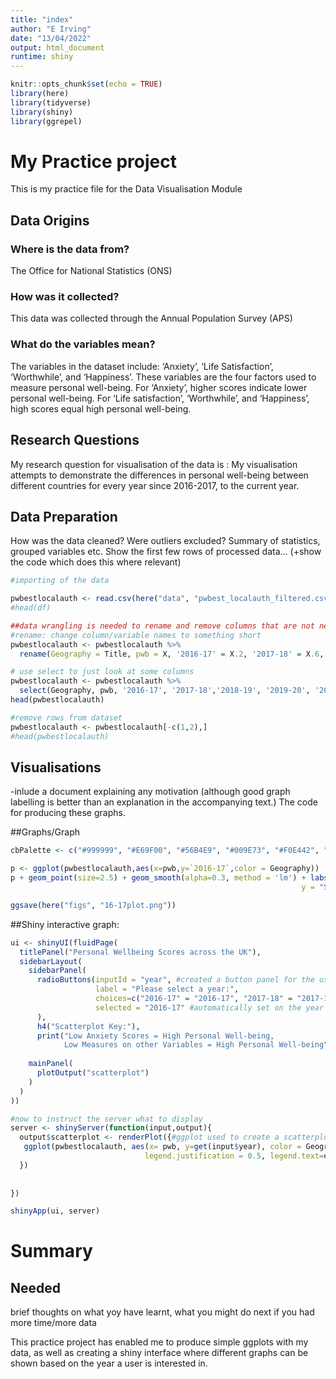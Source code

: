 ---
title: "index"
author: "E Irving"
date: "13/04/2022"
output: html_document
runtime: shiny
---

```{r setup, include=FALSE}
knitr::opts_chunk$set(echo = TRUE)
library(here)
library(tidyverse)
library(shiny)
library(ggrepel)
```

# My Practice project

This is my practice file for the Data Visualisation Module

## Data Origins 

### Where is the data from?
The Office for National Statistics (ONS)

### How was it collected?
This data was collected through the Annual Population Survey (APS)

### What do the variables mean?
The variables in the dataset include: 'Anxiety', 'Life Satisfaction', 'Worthwhile', and 'Happiness'. These variables are the four factors used to measure personal well-being. 
For 'Anxiety', higher scores indicate lower personal well-being. 
For 'Life satisfaction', 'Worthwhile', and 'Happiness', high scores equal high personal well-being. 

## Research Questions
My research question for visualisation of the data is : 
My visualisation attempts to demonstrate the differences in personal well-being between different countries for every year since 2016-2017, to the current year. 

## Data Preparation
How was the data cleaned?
Were outliers excluded?
Summary of statistics, grouped variables etc. 
Show the first few rows of processed data... (+show the code which does this where relevant)

```{r dataimport}
#importing of the data

pwbestlocalauth <- read.csv(here("data", "pwbest_localauth_filtered.csv"))
#head(df)
```


```{r datawrangling}
##data wrangling is needed to rename and remove columns that are not necessary for visualisation
#rename: change column/variable names to something short
pwbestlocalauth <- pwbestlocalauth %>% 
  rename(Geography = Title, pwb = X, '2016-17' = X.2, '2017-18' = X.6, '2018-19' = X.10, '2019-20' = X.14, '2020-21' = X.18)

# use select to just look at some columns
pwbestlocalauth <- pwbestlocalauth %>% 
  select(Geography, pwb, '2016-17', '2017-18','2018-19', '2019-20', '2020-21')
head(pwbestlocalauth)

#remove rows from dataset
pwbestlocalauth <- pwbestlocalauth[-c(1,2),]
#head(pwbestlocalauth)
```

## Visualisations
-inlude a document explaining any motivation (although good graph labelling is better than an explanation in the accompanying text.)
The code for producing these graphs. 

##Graphs/Graph

```{r scatterplot}

cbPalette <- c("#999999", "#E69F00", "#56B4E9", "#009E73", "#F0E442", "#0072B2", "#D55E00", "#CC79A7") #use of colourblind palette 

p <- ggplot(pwbestlocalauth,aes(x=pwb,y=`2016-17`,color = Geography))
p + geom_point(size=2.5) + geom_smooth(alpha=0.3, method = 'lm') + labs(x = "Personal Wellbeing Measures",
                                                                 y = "Scores", title = "Personal Wellbeing Scores in 2016-2017") + scale_colour_manual(values=cbPalette) + geom_text_repel(aes(label=Geography))

ggsave(here("figs", "16-17plot.png"))
```

##Shiny interactive graph:

```{r Shiny}

ui <- shinyUI(fluidPage(
  titlePanel("Personal Wellbeing Scores across the UK"),
  sidebarLayout(
    sidebarPanel(
      radioButtons(inputId = "year", #created a button panel for the user to select the year they wish to view
                   label = "Please select a year:",
                   choices=c("2016-17" = "2016-17", "2017-18" = "2017-18","2018-19" = "2018-19", "2019-20" = "2019-20","2020-21" = "2020-21"),
                   selected = "2016-17" #automatically set on the year 2016-2017
      ),
      h4("Scatterplot Key:"),
      print("Low Anxiety Scores = High Personal Well-being,
            Low Measures on other Variables = High Personal Well-being")),
    
    mainPanel(
      plotOutput("scatterplot")
    )
  )
))

#now to instruct the server what to display 
server <- shinyServer(function(input,output){
  output$scatterplot <- renderPlot({#ggplot used to create a scatterplot of the data depending on year picked by user
   ggplot(pwbestlocalauth, aes(x= pwb, y=get(input$year), color = Geography)) + geom_point(shape=1, size=3) + geom_smooth(alpha=0.3, method = 'lm') + labs(x = "Personal Wellbeing Measures", y = "Scores", title = "Personal Wellbeing Scores") + geom_text_repel(aes(label=Geography), force=25) + scale_colour_manual(values=cbPalette) + theme_light() + theme(text=element_text(color="black", size=11), legend.position = c("top"), legend.direction = "horizontal", axis.title.x=element_text(vjust=-1.5),
                              legend.justification = 0.5, legend.text=element_text(size=11,color="black"), axis.line=element_line(color="black", size=0.2), axis.line.y=element_blank(),panel.grid.major=element_line(color="gray50", size=0.5), panel.grid.major.x = element_blank())
  })
  
  
})

shinyApp(ui, server)
```


# Summary

## Needed
brief thoughts on what yoy have learnt, what you might do next if you had more time/more data



This practice project has enabled me to produce simple ggplots with my data, as well as creating a shiny interface where different graphs can be shown based on the year a user is interested in.



